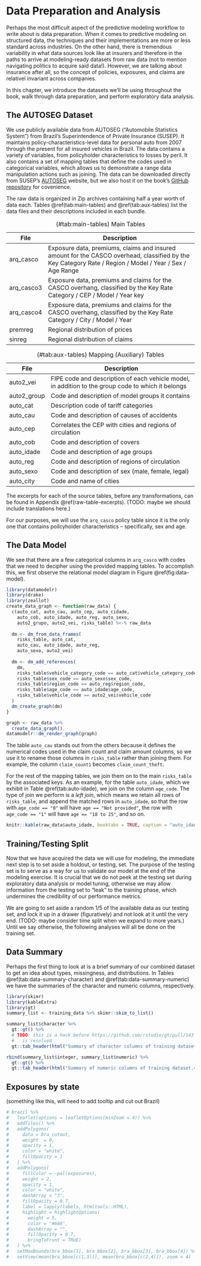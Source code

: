 # Data Preparation and Analysis

Perhaps the most difficult aspect of the predictive modeling workflow to write about is data preparation. When it comes to predictive modeling on structured data, the techniques and their implementations are more or less standard across industries. On the other hand, there is tremendous variability in what data sources look like at insurers and therefore in the paths to arrive at modeling-ready datasets from raw data (not to mention navigating politics to acquire said data!). However, we are talking about insurance after all, so the concept of policies, exposures, and claims are relativel invariant across companies.

In this chapter, we introduce the datasets we'll be using throughout the book, walk through data preparation, and perform exploratory data analysis.

## The AUTOSEG Dataset {#autoseg}

We use publicly available data from AUTOSEG ("Automobile Statistics System") from Brazil's Superintendence of Private Insurance (SUSEP). It maintains policy-characteristics-level data for personal auto from 2007 through the present for all insured vehicles in Brazil. The data contains a variety of variables, from policyholder characteristics to losses by peril. It also contains a set of mapping tables that define the codes used in categorical variables, which allows us to demonstrate a range data manipulation actions such as joining. The data can be downloaded directly from SUSEP's [AUTOSEG](http://www2.susep.gov.br/menuestatistica/Autoseg/principal.aspx) website, but we also host it on the book's [GitHub repository](https://github.com/kasaai/pc-pricing-tutorial) for covenience.

The raw data is organized in Zip archives containing half a year worth of data each. Tables \@ref(tab:main-tables) and \@ref(tab:aux-tables) list the data files and their descriptions included in each bundle.

Table: (\#tab:main-tables) Main Tables

| File      | Description                                                          |
|-----------|----------------------------------------------------------------------|
| arq_casco | Exposure data, premiums, claims and insured amount for the CASCO overhead, classified by the Key Category Rate / Region / Model / Year / Sex / Age Range |
| arq_casco3| Exposure data, premiums and claims for the CASCO overhang, classified by the Key Rate Category / CEP / Model / Year key |
|arq_casco4 | Exposure data, premiums and claims for the CASCO overhang, classified by the Key Rate Category / City / Model / Year |
| premreg   | Regional distribution of prices |
| sinreg    | Regional distribution of claims |

Table: (\#tab:aux-tables) Mapping (Auxiliary) Tables

| File        | Description                                                          |
|-------------|----------------------------------------------------------------------|
| auto2_vei   | FIPE code and description of each vehicle model, in addition to the group code to which it belongs |
| auto2_group | Code and description of model groups it contains                     |
| auto_cat    | Description code of tariff categories                                |
| auto_cau    | Code and description of causes of accidents                          |
| auto_cep    | Correlates the CEP with cities and regions of circulation            |
| auto_cob    | Code and description of covers                                       |
| auto_idade  | Code and description of age groups                                   |
| auto_reg    | Code and description of regions of circulation                       |
| auto_sexo   | Code and description of sex (male, female, legal)                    |
| auto_city   | Code and name of cities                                              |


The excerpts for each of the source tables, before any transformations, can be found in Appendix \@ref(raw-table-excerpts). (TODO: maybe we should include translations here.)

For our purposes, we will use the `arq_casco` policy table since it is the only one that contains poilcyholder characteristics -- specifically, sex and age.

## The Data Model

We see that there are a few categorical columns in `arq_casco` with codes that we need to decipher using the provided mapping tables. To accomplish this, we first observe the  relational model diagram in Figure \@ref(fig:data-model).

```r
library(datamodelr)
library(drake)
library(zeallot)
create_data_graph <- function(raw_data) {
  c(auto_cat, auto_cau, auto_cep, auto_cidade,
    auto_cob, auto_idade, auto_reg, auto_sexo,
    auto2_grupo, auto2_vei, risks_table) %<-% raw_data
  
  dm <- dm_from_data_frames(
    risks_table, auto_cat,
    auto_cau, auto_idade, auto_reg,
    auto_sexo, auto2_vei)
  
  dm <- dm_add_references(
    dm,
    risks_table$vehicle_category_code == auto_cat$vehicle_category_code,
    risks_table$sex_code == auto_sexo$sex_code,
    risks_table$region_code == auto_reg$region_code,
    risks_table$age_code == auto_idade$age_code,
    risks_table$vehicle_code == auto2_vei$vehicle_code
  )
  dm_create_graph(dm)
}

graph <- raw_data %>% 
  create_data_graph()
datamodelr::dm_render_graph(graph)
```

The table `auto_cau` stands out from the others because it defines the numerical codes used in the claim count and claim amount columns, so we use it to rename those columns in `risks_table` rather than joining them. For example, the column `claim_count1` becomes `claim_count_theft`.

For the rest of the mapping tables, we join them on to the main `risks_table` by the associated keys. As an example, for the table `auto_idade`, which we exhibit in Table \@ref(tab:auto-idade), we join on the column `age_code`. The type of join we perform is a *left join*, which means we retain all rows of `risks_table`, and append the matched rows in `auto_idade`, so that the row with `age_code == "0"` will have `age == "Not provided"`, the row with `age_code == "1"` will have `age == "18 to 25"`, and so on.

```r
knitr::kable(raw_data$auto_idade, booktabs = TRUE, caption = "auto_idade.")
```

## Training/Testing Split

Now that we have acquired the data we will use for modeling, the immediate next step is to set aside a holdout, or testing, set. The purpose of the testing set is to serve as a way for us to validate our model at the end of the modeling exercise. It is crucial that we do not peek at the testing set during exploratory data analysis or model tuning, otherwise we may allow information from the testing set to "leak" to the training phase, which undermines the credibility of our performance metrics.

We are going to set aside a random 1/5 of the available data as our testing set, and lock it up in a drawer (figuratively) and not look at it until the very end. (TODO: maybe consider time split when we expand to more years.) Until we say otherwise, the following analyses will all be done on the training set.

## Data Summary

Perhaps the first thing to look at is a brief summary of our combined dataset to get an idea about types, missingness, and distributions. In Tables \@ref(tab:data-summary-character) and \@ref(tab:data-summary-numeric) we have the summaries of the character and numeric columns, respectively.

```r
library(skimr)
library(kableExtra)
library(gt)
summary_list <- training_data %>% skimr::skim_to_list()
```

```r
summary_list$character %>%
  gt::gt() %>%
  # TODO: this is a hack before https://github.com/rstudio/gt/pull/143
  #   is resolved
  gt::tab_header(html("Summary of character columns of training dataset. <span id='tab:data-summary-character'></span>"))
```

```r
rbind(summary_list$integer, summary_list$numeric) %>% 
  gt::gt() %>%
  gt::tab_header(html("Summary of numeric columns of training dataset.<span id='tab:data-summary-numeric'></span>"))
```

## Exposures by state

(something like this, will need to add tooltip and cut out Brazil)

```r
# brazil %>%
#   leaflet(options = leafletOptions(minZoom = 4)) %>%
#   addTiles() %>%
#   addPolygons(
#     data = bra_cutout,
#     weight  = 0,
#     opacity = 1,
#     color = "white",
#     fillOpacity = 1
#   ) %>%
#   addPolygons(
#     fillColor = ~pal(exposures),
#     weight = 2,
#     opacity = 1,
#     color = "white",
#     dashArray = "3",
#     fillOpacity = 0.7,
#     label = lapply(labels, htmltools::HTML),
#     highlight = highlightOptions(
#       weight = 5,
#       color = "#666",
#       dashArray = "",
#       fillOpacity = 0.7,
#       bringToFront = TRUE)
#   ) %>%
#   setMaxBounds(bra_bbox[1], bra_bbox[2], bra_bbox[3], bra_bbox[4]) %>%
#   setView(mean(bra_bbox[c(1,3)]), mean(bra_bbox[c(2,4)]), zoom = 4)
```
<!-- The `.gpkg` files for drawing state boundaries can be downloaded from [https://biogeo.ucdavis.edu/data/gadm3.6/gpkg/gadm36_BRA_gpkg.zip](https://biogeo.ucdavis.edu/data/gadm3.6/gpkg/gadm36_BRA_gpkg.zip). See [https://gadm.org/download_country_v3.html](https://gadm.org/download_country_v3.html) for details. -->